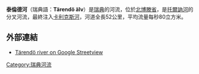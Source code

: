 '''泰倫德河'''（瑞典語：'''Tärendö älv'''）是[[瑞典|瑞典]]的河流，位於[[北博滕省|北博滕省]]，是[[托爾訥河|托爾訥河]]的分叉河流，最終注入[[卡利克斯河|卡利克斯河]]，河道全長52公里，平均流量每秒80立方米。

==外部連結==
* [http://maps.google.se/maps?f=d&source=s_d&sll=67.76274,22.343961&sspn=0.015591,0.077162&ie=UTF8&ll=67.424496,22.400093&spn=0,359.691353&z=12&layer=c&cbll=67.424358,22.401082&panoid=kDeqPl04FvznpgnpZmmk_w&cbp=12,178.91,,1,2.65 Tärendö river on Google Streetview] {{Wayback|url=http://maps.google.se/maps?f=d&source=s_d&sll=67.76274,22.343961&sspn=0.015591,0.077162&ie=UTF8&ll=67.424496,22.400093&spn=0,359.691353&z=12&layer=c&cbll=67.424358,22.401082&panoid=kDeqPl04FvznpgnpZmmk_w&cbp=12,178.91,,1,2.65 |date=20111008225053 }}

{{Sweden-geo-stub}}
[[Category:瑞典河流|Category:瑞典河流]]